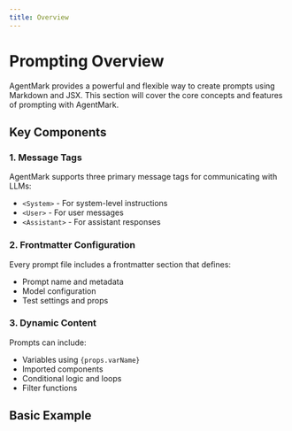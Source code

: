 ```yaml
---
title: Overview
---
```


# Prompting Overview

AgentMark provides a powerful and flexible way to create prompts using Markdown and JSX. This section will cover the core concepts and features of prompting with AgentMark.

## Key Components

### 1. Message Tags
AgentMark supports three primary message tags for communicating with LLMs:
- `<System>` - For system-level instructions
- `<User>` - For user messages
- `<Assistant>` - For assistant responses

### 2. Frontmatter Configuration
Every prompt file includes a frontmatter section that defines:
- Prompt name and metadata
- Model configuration
- Test settings and props

### 3. Dynamic Content
Prompts can include:
- Variables using `{props.varName}`
- Imported components
- Conditional logic and loops
- Filter functions

## Basic Example
